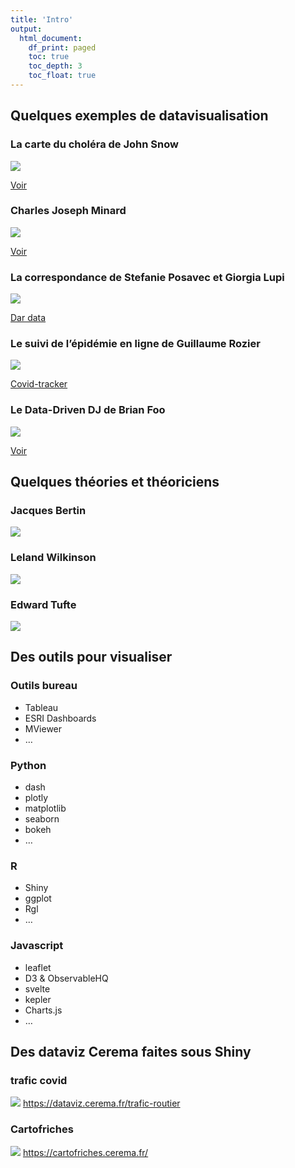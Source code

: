 ```yaml
---
title: 'Intro'
output:
  html_document:
    df_print: paged
    toc: true
    toc_depth: 3
    toc_float: true
---
```


## Quelques exemples de datavisualisation
### La carte du choléra de John Snow
![](files/snow.jpg)

[Voir](https://fr.wikipedia.org/wiki/%C3%89pid%C3%A9mie_de_chol%C3%A9ra_de_Broad_Street)

### Charles Joseph Minard
![](files/minard.png)

[Voir](https://fr.wikipedia.org/wiki/Charles_Joseph_Minard)

### La correspondance de Stefanie Posavec et Giorgia Lupi
![](https://images.squarespace-cdn.com/content/v1/54eec73ee4b0ae0904da0e94/1469459145010-6JB78NK8W94205NYCMBH/image-asset.jpeg?format=2500w)

<!-- addiction téléphone, mauvaise humeur, sorry --> 

[Dar data](http://www.dear-data.com/theproject)

### Le suivi de l'épidémie en ligne de Guillaume Rozier
![](files/covid-tracker.jpg)

[Covid-tracker](https://covidtracker.fr/)

### Le Data-Driven DJ de Brian Foo
![](https://brianfoo.com/assets/works/two_trains.png)

[Voir](https://datadrivendj.com/tracks/subway)

## Quelques théories et théoriciens
### Jacques Bertin
![](files/bertin.png)

### Leland Wilkinson
![](files/gg.jpg)

### Edward Tufte
![](files/tufte.jpg)

## Des outils pour visualiser
### Outils bureau
- Tableau 
- ESRI Dashboards
- MViewer
- ...

### Python
- dash
- plotly
- matplotlib
- seaborn
- bokeh
- ...

### R
- Shiny
- ggplot
- Rgl
- ...

### Javascript
- leaflet
- D3 & ObservableHQ
- svelte
- kepler
- Charts.js
- ...

## Des dataviz Cerema faites sous Shiny
### trafic covid
![](files/trafic-covid.png)
[https://dataviz.cerema.fr/trafic-routier](https://dataviz.cerema.fr/trafic-routier)

### Cartofriches
![](files/cartofriches.png)
[https://cartofriches.cerema.fr/](https://cartofriches.cerema.fr/)